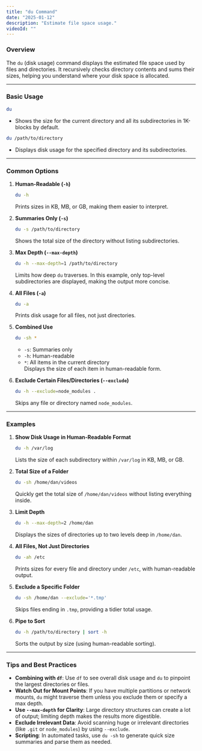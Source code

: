 ```yaml
---
title: "du Command"
date: "2025-01-12"
description: "Estimate file space usage."
videoId: ""
---
```


### Overview

The `du` (disk usage) command displays the estimated file space used by files and directories. It recursively checks directory contents and sums their sizes, helping you understand where your disk space is allocated.

---

### Basic Usage

```bash
du
```
- Shows the size for the current directory and all its subdirectories in 1K-blocks by default.

```bash
du /path/to/directory
```
- Displays disk usage for the specified directory and its subdirectories.

---

### Common Options

1. **Human-Readable (`-h`)**  
   ```bash
   du -h
   ```
   Prints sizes in KB, MB, or GB, making them easier to interpret.

2. **Summaries Only (`-s`)**  
   ```bash
   du -s /path/to/directory
   ```
   Shows the total size of the directory without listing subdirectories.

3. **Max Depth (`--max-depth`)**  
   ```bash
   du -h --max-depth=1 /path/to/directory
   ```
   Limits how deep `du` traverses. In this example, only top-level subdirectories are displayed, making the output more concise.

4. **All Files (`-a`)**  
   ```bash
   du -a
   ```
   Prints disk usage for all files, not just directories.

5. **Combined Use**  
   ```bash
   du -sh *
   ```
   - `-s`: Summaries only  
   - `-h`: Human-readable  
   - `*`: All items in the current directory  
   Displays the size of each item in human-readable form.

6. **Exclude Certain Files/Directories (`--exclude`)**  
   ```bash
   du -h --exclude=node_modules .
   ```
   Skips any file or directory named `node_modules`.

---

### Examples

1. **Show Disk Usage in Human-Readable Format**  
   ```bash
   du -h /var/log
   ```
   Lists the size of each subdirectory within `/var/log` in KB, MB, or GB.

2. **Total Size of a Folder**  
   ```bash
   du -sh /home/dan/videos
   ```
   Quickly get the total size of `/home/dan/videos` without listing everything inside.

3. **Limit Depth**  
   ```bash
   du -h --max-depth=2 /home/dan
   ```
   Displays the sizes of directories up to two levels deep in `/home/dan`.

4. **All Files, Not Just Directories**  
   ```bash
   du -ah /etc
   ```
   Prints sizes for every file and directory under `/etc`, with human-readable output.

5. **Exclude a Specific Folder**  
   ```bash
   du -sh /home/dan --exclude='*.tmp'
   ```
   Skips files ending in `.tmp`, providing a tidier total usage.

6. **Pipe to Sort**  
   ```bash
   du -h /path/to/directory | sort -h
   ```
   Sorts the output by size (using human-readable sorting).

---

### Tips and Best Practices

- **Combining with `df`**: Use `df` to see overall disk usage and `du` to pinpoint the largest directories or files.
- **Watch Out for Mount Points**: If you have multiple partitions or network mounts, `du` might traverse them unless you exclude them or specify a max depth.
- **Use `--max-depth` for Clarity**: Large directory structures can create a lot of output; limiting depth makes the results more digestible.
- **Exclude Irrelevant Data**: Avoid scanning huge or irrelevant directories (like `.git` or `node_modules`) by using `--exclude`.
- **Scripting**: In automated tasks, use `du -sh` to generate quick size summaries and parse them as needed. 